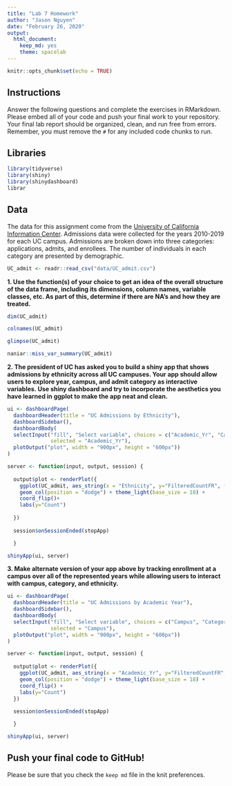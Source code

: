 ```yaml
---
title: "Lab 7 Homework"
author: "Jason Nguyen"
date: "February 26, 2020"
output:
  html_document: 
    keep_md: yes
    theme: spacelab
---
```


```r
knitr::opts_chunk$set(echo = TRUE)
```

## Instructions
Answer the following questions and complete the exercises in RMarkdown. Please embed all of your code and push your final work to your repository. Your final lab report should be organized, clean, and run free from errors. Remember, you must remove the `#` for any included code chunks to run.  

## Libraries
```r
library(tidyverse)
library(shiny)
library(shinydashboard)
librar
```

## Data
The data for this assignment come from the [University of California Information Center](https://www.universityofcalifornia.edu/infocenter). Admissions data were collected for the years 2010-2019 for each UC campus. Admissions are broken down into three categories: applications, admits, and enrollees. The number of individuals in each category are presented by demographic.  
```r
UC_admit <- readr::read_csv("data/UC_admit.csv")
```

**1. Use the function(s) of your choice to get an idea of the overall structure of the data frame, including its dimensions, column names, variable classes, etc. As part of this, determine if there are NA's and how they are treated.**  
```r
dim(UC_admit)
```

```r
colnames(UC_admit)
```

```r
glimpse(UC_admit)
```

```r
naniar::miss_var_summary(UC_admit)
```


**2. The president of UC has asked you to build a shiny app that shows admissions by ethnicity across all UC campuses. Your app should allow users to explore year, campus, and admit category as interactive variables. Use shiny dashboard and try to incorporate the aesthetics you have learned in ggplot to make the app neat and clean.**

```r
ui <- dashboardPage(
  dashboardHeader(title = "UC Admissions by Ethnicity"),
  dashboardSidebar(),
  dashboardBody(
  selectInput("fill", "Select variable", choices = c("Academic_Yr", "Campus", "Category"), 
              selected = "Academic_Yr"),
  plotOutput("plot", width = "900px", height = "600px"))
)

server <- function(input, output, session) { 
  
  output$plot <- renderPlot({
    ggplot(UC_admit, aes_string(x = "Ethnicity", y="FilteredCountFR", fill=input$fill)) + 
    geom_col(position = "dodge") + theme_light(base_size = 18) +
    coord_flip()+
    labs(y="Count")
    
  })
  
  session$onSessionEnded(stopApp)

  }

shinyApp(ui, server)
```


**3. Make alternate version of your app above by tracking enrollment at a campus over all of the represented years while allowing users to interact with campus, category, and ethnicity.**
```r
ui <- dashboardPage(
  dashboardHeader(title = "UC Admissions by Academic Year"),
  dashboardSidebar(),
  dashboardBody(
  selectInput("fill", "Select variable", choices = c("Campus", "Category", "Ethnicity"), 
              selected = "Campus"),
  plotOutput("plot", width = "900px", height = "600px"))
)

server <- function(input, output, session) { 
  
  output$plot <- renderPlot({
    ggplot(UC_admit, aes_string(x = "Academic_Yr", y="FilteredCountFR", fill=input$fill)) + 
    geom_col(position = "dodge") + theme_light(base_size = 18) +
    coord_flip() +
    labs(y="Count")
  })
  
  session$onSessionEnded(stopApp)

  }

shinyApp(ui, server)
```


## Push your final code to GitHub!
Please be sure that you check the `keep md` file in the knit preferences. 